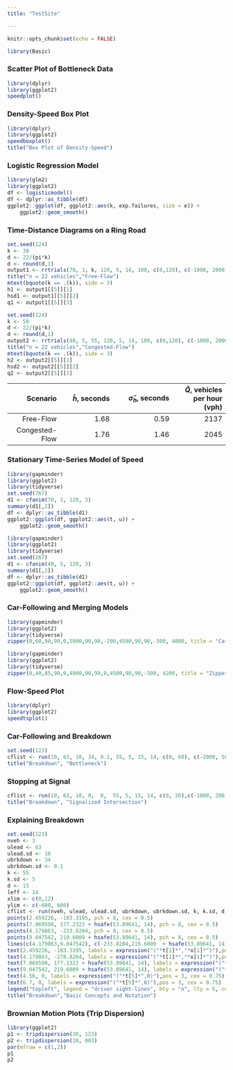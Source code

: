 ```yaml
---
title: "TestSite"

---
```


```r
knitr::opts_chunk$set(echo = FALSE)
```

```r
library(Basic)
```

### Scatter Plot of Bottleneck Data

```r
library(dplyr)
library(ggplot2)
speedplot()
```

### Density-Speed Box Plot


```r
library(dplyr)
library(ggplot2)
speedboxplot()
title("Box Plot of Density-Speed")
```

### Logistic Regression Model
```r
library(glm2)
library(ggplot2)
df <- logisticmodel()
df <- dplyr::as_tibble(df)
ggplot2::ggplot(df, ggplot2::aes(k, exp.failures, size = e)) +
    ggplot2::geom_smooth()
```

### Time-Distance Diagrams on a Ring Road

```r
set.seed(124)
k <- 30
d <- 22/(pi*k)
d <- round(d,1)
output1 <- rrtrials(70, 1, k, 120, 5, 14, 100, c(0,120), c(-1000, 2000))
title("n = 22 vehicles","Free-Flow")
mtext(bquote(k == .(k)), side = 3)
h1 <- output1[[5]][1]
hsd1 <- output1[[5]][2]
q1 <- output1[[5]][3]
```


```r
set.seed(124)
k <- 50
d <- 22/(pi*k)
d <- round(d,1)
output2 <- rrtrials(40, 5, 55, 120, 5, 14, 100, c(0,120), c(-1000, 2000))
title("n = 22 vehicles","Congested-Flow")
mtext(bquote(k == .(k)), side = 3)
h2 <- output2[[5]][1]
hsd2 <- output2[[5]][2]
q2 <- output2[[5]][3]
```

 | __Scenario__ |$\bar{h}$, seconds | $\hat{\sigma}_h$, seconds | $\hat{Q}$,  vehicles per hour (vph) |
 |-----------------:  |-----------------:|-------------------:| -----------------:|
 | Free-Flow | 1.68 | 0.59 | 2137 |
 | Congested-Flow | 1.76 | 1.46 | 2045 |
 
 
### Stationary Time-Series Model of Speed

```r
library(gapminder)
library(ggplot2)
library(tidyverse)
set.seed(767)
d1 <- cfanim(70, 1, 120, 3)
summary(d1[,2])
df <- dplyr::as_tibble(d1)
ggplot2::ggplot(df, ggplot2::aes(t, u)) +
    ggplot2::geom_smooth()
```


```r
library(gapminder)
library(ggplot2)
library(tidyverse)
set.seed(267)
d1 <- cfanim(40, 5, 120, 3)
summary(d1[,2])
df <- dplyr::as_tibble(d1)
ggplot2::ggplot(df, ggplot2::aes(t, u)) +
    ggplot2::geom_smooth()
```

### Car-Following and Merging Models

```r
library(gapminder)
library(ggplot2)
library(tidyverse)
zipper(0,60,90,90,0,5000,90,90,-200,4500,90,90,-500, 4000, title = "Car Following")
```

```r
library(gapminder)
library(ggplot2)
library(tidyverse)
zipper(0,40,85,90,0,4000,90,99,0,4500,90,90,-500, 4200, title = "Zipper Merge")
```



### Flow-Speed Plot

```r
library(dplyr)
library(ggplot2)
speedtsplot()
```


### Car-Following and Breakdown

```r
set.seed(123)
cflist <- run(10, 63, 10, 34, 0.1, 55, 5, 15, 14, c(0, 60), c(-2000, 5000))
title("Breakdown", "Bottleneck")
```

### Stopping at Signal

```r
cflist <- run(10, 63, 10, 0,  0,  55, 5, 15, 14, c(0, 20),c(-1000, 200))
title("Breakdown", "Signalized Intersection")
```

### Explaining Breakdown

```r
set.seed(123)
nveh <- 3
ulead <- 63
ulead.sd <- 10
ubrkdown <- 34
ubrkdown.sd <- 0.1
k <- 55
k.sd <- 5
d <- 15
leff <- 14
xlim <- c(0,12)
ylim <- c(-600, 600)
cflist <- run(nveh, ulead, ulead.sd, ubrkdown, ubrkdown.sd, k, k.sd, d, leff, xlim, ylim)
points(2.459226, -183.3195, pch = 8, cex = 0.5)
points(7.069598, 177.2323 + hsafe(53.89641, 14), pch = 8, cex = 0.5)
points(4.179863, -233.8204, pch = 8, cex = 0.5)
points(9.047542, 219.6009 + hsafe(53.89641, 14), pch = 8, cex = 0.5)
lines(c(4.179863,9.047542), c(-233.8204,219.6009  + hsafe(53.89641, 14)), lty = 5, col = gray(0.5))
text(2.459226, -183.3195, labels = expression("("*t[1]*","*x[1]*")"),pos = 3, cex = 0.75)
text(4.179863, -278.8204, labels = expression("("*t[1]*","*x[1]*")"),pos = 3, cex = 0.75)
text(7.069598, 177.2323 + hsafe(53.89641, 14), labels = expression("("*t[2]*","*x[2]*")"),pos = 3, cex = 0.75)
text(9.047542, 219.6009 + hsafe(53.89641, 14), labels = expression("("*t[2]*","*x[2]*")"),pos = 3, cex = 0.75)
text(4.56, 0, labels = expression("("*t[5]*",0)"),pos = 3, cex = 0.75)
text(6.7, 0, labels = expression("("*t[5]*",0)"),pos = 3, cex = 0.75)
legend("topleft", legend = "driver sight-lines", bty = "n", lty = 5, col = gray(0.5))
title("Breakdown","Basic Concepts and Notation")
```





### Brownian Motion Plots (Trip Dispersion)

```r
library(ggplot2)
p1 <- tripdispersion(20, 123)
p2 <- tripdispersion(20, 003)
par(mfrow = c(1,2))
p1 
p2
```
